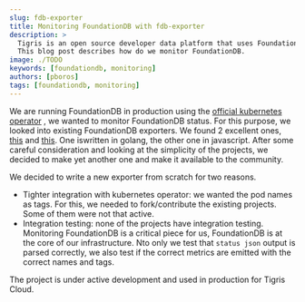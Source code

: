 ```yaml
---
slug: fdb-exporter
title: Monitoring FoundationDB with fdb-exporter
description: >
  Tigris is an open source developer data platform that uses FoundationDB as the underlying storage engine.
  This blog post describes how do we monitor FoundationDB.
image: ./TODO
keywords: [foundationdb, monitoring]
authors: [pboros]
tags: [foundationdb, monitoring]
---
```


We are running FoundationDB in production using the [official kubernetes operator](https://github.com/FoundationDB/fdb-kubernetes-operator)
, we wanted to monitor FoundationDB
status. For this purpose, we looked into existing FoundationDB exporters. We found 2 excellent ones,
[this](https://github.com/aikoven/foundationdb-exporter) and [this](https://github.com/PierreZ/fdb-prometheus-exporter).
One iswritten in golang, the other one in javascript. After some careful consideration and looking at the simplicity of the
projects, we decided to make yet another one and make it available to the community.

We decided to write a new exporter from scratch for two reasons.

- Tighter integration with kubernetes operator: we wanted the pod names as tags. For this, we needed to fork/contribute
  the existing projects. Some of them were not that active.
- Integration testing: none of the projects have integration testing. Monitoring FoundationDB is a critical piece
  for us, FoundationDB is at the core of our infrastructure. Nto only we test that `status json` output is parsed correctly,
  we also test if the correct metrics are emitted with the correct names and tags.

The project is under active development and used in production for Tigris Cloud.
